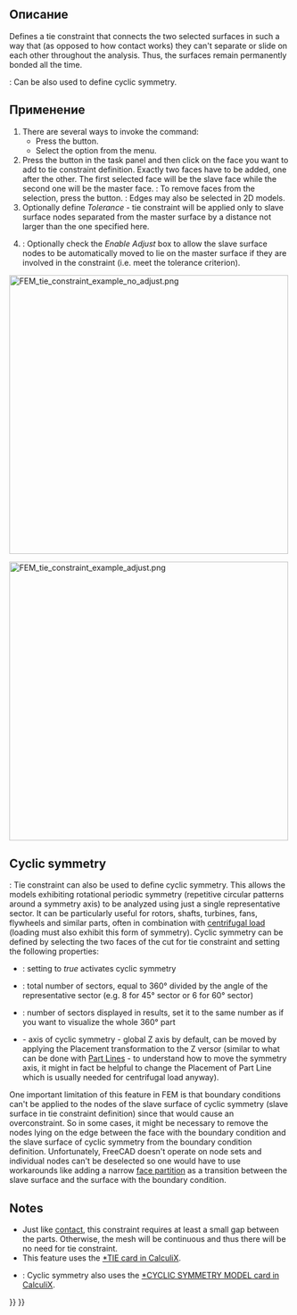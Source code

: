 <languages/>

{{Docnav/ru
|[[FEM_ConstraintContact/ru|Constraint contact]]
|[[FEM_ConstraintSpring/ru|Constraint spring]]
|[[FEM_Workbench/ru|FEM]]
|IconL=FEM_ConstraintContact.svg
|IconR=FEM_ConstraintSpring.svg
|IconC=Workbench_FEM.svg
}}

{{GuiCommandContainer|
{{GuiCommand
|Name=FEM ConstraintTie
|MenuLocation=Model → Mechanical Boundary Conditions and Loads → Tie Constraint
|Workbenches=[[FEM_Workbench|FEM]]
|Version=0.19
|SeeAlso=[[FEM_ConstraintPressure|FEM Constraint pressure]]
}}
{{GuiCommandFemInfo
|Solvers=CalculiX
}}
}}

<span id="Description"></span>
== Описание ==

Defines a tie constraint that connects the two selected surfaces in such a way that (as opposed to how contact works) they can't separate or slide on each other throughout the analysis. Thus, the surfaces remain permanently bonded all the time.

{{Version|1.0}}: Can be also used to define cyclic symmetry.

<span id="Usage"></span>
==Применение==

# There are several ways to invoke the command:
#* Press the {{Button|[[Image:FEM ConstraintTie.svg|16px]] [[FEM ConstraintTie|Tie Constraint]]}} button.
#* Select the {{MenuCommand|Model → Mechanical Boundary Conditions and Loads → [[Image:FEM ConstraintTie.svg|16px]] Tie Constraint}} option from the menu.
# Press the {{Button|Add}} button in the task panel and then click on the face you want to add to tie constraint definition. Exactly two faces have to be added, one after the other. The first selected face will be the slave face while the second one will be the master face. {{Version|1.1}}: To remove faces from the selection, press the {{Button|Remove}} button. {{Version|1.1}}: Edges may also be selected in 2D models.
# Optionally define ''Tolerance'' - tie constraint will be applied only to slave surface nodes separated from the master surface by a distance not larger than the one specified here.
# {{Version|1.0}}: Optionally check the ''Enable Adjust'' box to allow the slave surface nodes to be automatically moved to lie on the master surface if they are involved in the constraint (i.e. meet the tolerance criterion).

[[Image:FEM_tie_constraint_example_no_adjust.png|500px]]
{{Caption|Two halves of a beam connected with tie constraint with non-default tolerance accounting for the gap.}}

[[Image:FEM_tie_constraint_example_adjust.png|500px]]
{{Caption|The same example from above with adjustment enabled - nodes are moved to close the gap.}}

==Cyclic symmetry==

{{Version|1.0}}: Tie constraint can also be used to define cyclic symmetry. This allows the models exhibiting rotational periodic symmetry (repetitive circular patterns around a symmetry axis) to be analyzed using just a single representative sector. It can be particularly useful for rotors, shafts, turbines, fans, flywheels and similar parts, often in combination with [[FEM_ConstraintCentrif|centrifugal load]] (loading must also exhibit this form of symmetry).
Cyclic symmetry can be defined by selecting the two faces of the cut for tie constraint and setting the following properties:
* {{PropertyData|Cyclic Symmetry}}: setting to ''true'' activates cyclic symmetry
* {{PropertyData|Sectors}}: total number of sectors, equal to 360° divided by the angle of the representative sector (e.g. 8 for 45° sector or 6 for 60° sector)
* {{PropertyData|Connected Sectors}}: number of sectors displayed in results, set it to the same number as {{PropertyData|Sectors}} if you want to visualize the whole 360° part
* {{PropertyData|Symmetry Axis}} - axis of cyclic symmetry - global Z axis by default, can be moved by applying the Placement transformation to the Z versor (similar to what can be done with [[Part_Line|Part Lines]] - to understand how to move the symmetry axis, it might in fact be helpful to change the Placement of Part Line which is usually needed for centrifugal load anyway).
One important limitation of this feature in FEM is that boundary conditions can't be applied to the nodes of the slave surface of cyclic symmetry (slave surface in tie constraint definition) since that would cause an overconstraint. So in some cases, it might be necessary to remove the nodes lying on the edge between the face with the boundary condition and the slave surface of cyclic symmetry from the boundary condition definition. Unfortunately, FreeCAD doesn't operate on node sets and individual nodes can't be deselected so one would have to use workarounds like adding a narrow [[FEM_Geometry_Preparation_and_Meshing#Geometry_partitioning|face partition]] as a transition between the slave surface and the surface with the boundary condition.

==Notes== 

* Just like [[FEM_ConstraintContact|contact]], this constraint requires at least a small gap between the parts. Otherwise, the mesh will be continuous and thus there will be no need for tie constraint.
* This feature uses the [https://web.mit.edu/calculix_v2.7/CalculiX/ccx_2.7/doc/ccx/node251.html *TIE card in CalculiX].
* {{Version|1.0}}: Cyclic symmetry also uses the [https://web.mit.edu/calculix_v2.7/CalculiX/ccx_2.7/doc/ccx/node183.html *CYCLIC SYMMETRY MODEL card in CalculiX].


{{Docnav/ru
|[[FEM_ConstraintContact/ru|Constraint contact]]
|[[FEM_ConstraintSpring/ru|Constraint spring]]
|[[FEM_Workbench/ru|FEM]]
|IconL=FEM_ConstraintContact.svg
|IconR=FEM_ConstraintSpring.svg
|IconC=Workbench_FEM.svg
}}

{{FEM_Tools_navi{{#translation:}}}}
{{Userdocnavi{{#translation:}}}}